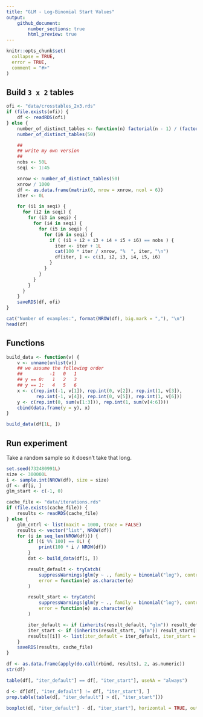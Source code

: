 ```yaml
---
title: "GLM - Log-Binomial Start Values"
output:
    github_document:
        number_sections: true
        html_preview: true
---
```


```r
knitr::opts_chunk$set(
  collapse = TRUE,
  error = TRUE,
  comment = "#>"
)
```

## Build `3 x 2` tables

```r
ofi <- "data/crosstables_2x3.rds"
if (file.exists(ofi)) {
    df <- readRDS(ofi)
} else {
    number_of_distinct_tables <- function(n) factorial(n - 1) / (factorial(6 - 1) * factorial(n - 6))
    number_of_distinct_tables(50)

    ##
    ## write my own version
    ##
    nobs <- 50L
    seqi <- 1:45

    xnrow <- number_of_distinct_tables(50)
    xnrow / 1000
    df <- as.data.frame(matrix(0, nrow = xnrow, ncol = 6))
    iter <- 0L

    for (i1 in seqi) {
      for (i2 in seqi) {
        for (i3 in seqi) {
          for (i4 in seqi) {
            for (i5 in seqi) {
              for (i6 in seqi) {
                if ( (i1 + i2 + i3 + i4 + i5 + i6) == nobs ) {
                  iter <- iter + 1L
                  cat(100 * iter / xnrow, "%  ", iter, "\n")
                  df[iter, ] <- c(i1, i2, i3, i4, i5, i6)
                }
              }
            }
          }
        }
      }
    }
    saveRDS(df, ofi)
}

cat("Number of examples:", format(NROW(df), big.mark = ","), "\n")
head(df)
```

## Functions
```r
build_data <- function(v) {
    v <- unname(unlist(v))
    ## we assume the following order
    ##          -1   0   1
    ## y == 0:   1   2   3
    ## y == 1:   4   5   6
    x <- c(rep.int(-1, v[1]), rep.int(0, v[2]), rep.int(1, v[3]),
           rep.int(-1, v[4]), rep.int(0, v[5]), rep.int(1, v[6]))
    y <- c(rep.int(0, sum(v[1:3])), rep.int(1, sum(v[4:6])))
    cbind(data.frame(y = y), x)
}

build_data(df[1L, ])
```

## Run experiment
Take a random sample so it doesn't take that long.
```r
set.seed(732480991L)
size <- 300000L
i <- sample.int(NROW(df), size = size)
df <- df[i, ]
glm_start <- c(-1, 0)

cache_file <- "data/iterations.rds"
if (file.exists(cache_file)) {
    results <- readRDS(cache_file)
} else {
    glm_cntrl <- list(maxit = 1000, trace = FALSE)
    results <- vector("list", NROW(df))
    for (i in seq_len(NROW(df))) {
        if ((i %% 100) == 0L) {
            print(100 * i / NROW(df))
        }
        dat <- build_data(df[i, ])

        result_default <- tryCatch(
            suppressWarnings(glm(y ~ ., family = binomial("log"), control = glm_cntrl, data = dat)),
            error = function(e) as.character(e)
        )

        result_start <- tryCatch(
            suppressWarnings(glm(y ~ ., family = binomial("log"), control = glm_cntrl, data = dat, start = glm_start)),
            error = function(e) as.character(e)
        )

        iter_default <- if (inherits(result_default, "glm")) result_default[["iter"]] else NA_integer_
        iter_start <- if (inherits(result_start, "glm")) result_start[["iter"]] else NA_integer_
        results[[i]] <- list(iter_default = iter_default, iter_start = iter_start)
    }
    saveRDS(results, cache_file)
}
```


```r
df <- as.data.frame(apply(do.call(rbind, results), 2, as.numeric))
str(df)
```

```r
table(df[, "iter_default"] == df[, "iter_start"], useNA = "always")
```

```r
d <- df[df[, "iter_default"] != df[, "iter_start"], ]
prop.table(table(d[, "iter_default"] > d[, "iter_start"]))
```

```r
boxplot(d[, "iter_default"] - d[, "iter_start"], horizontal = TRUE, outline = FALSE)
```



